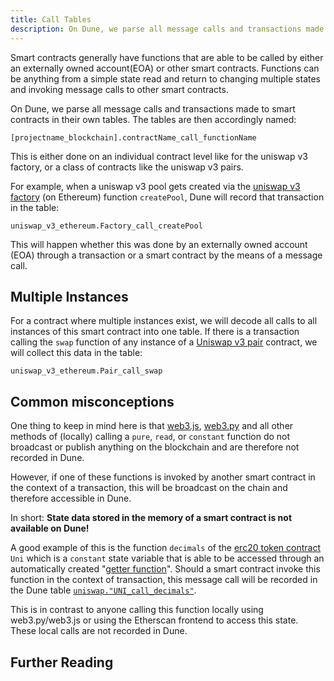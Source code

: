 ```yaml
---
title: Call Tables
description: On Dune, we parse all message calls and transactions made to smart contracts in their own tables.
---
```


Smart contracts generally have functions that are able to be called by either an externally owned account(EOA) or other smart contracts. Functions can be anything from a simple state read and return to changing multiple states and invoking message calls to other smart contracts.

On Dune, we parse all message calls and transactions made to smart contracts in their own tables. The tables are then accordingly named:

`[projectname_blockchain].contractName_call_functionName`
  
  

This is either done on an individual contract level like for the uniswap v3 factory, or a class of contracts like the uniswap v3 pairs.

For example, when a uniswap v3 pool gets created via the [uniswap v3 factory](https://etherscan.io/address/0x1f98431c8ad98523631ae4a59f267346ea31f984#code) (on Ethereum) function `createPool`, Dune will record that transaction in the table:

  
`uniswap_v3_ethereum.Factory_call_createPool`    



This will happen whether this was done by an externally owned account (EOA) through a transaction or a smart contract by the means of a message call.

## Multiple Instances

For a contract where multiple instances exist, we will decode all calls to all instances of this smart contract into one table. If there is a transaction calling the `swap` function of any instance of a [Uniswap v3 pair](https://etherscan.io/address/0x8f8ef111b67c04eb1641f5ff19ee54cda062f163#writeContract) contract, we will collect this data in the table:


`uniswap_v3_ethereum.Pair_call_swap`


## Common misconceptions

One thing to keep in mind here is that [web3.js](https://web3js.readthedocs.io), [web3.py](https://web3py.readthedocs.io/en/stable) and all other methods of (locally) calling a `pure`, `read`, or `constant` function do not broadcast or publish anything on the blockchain and are therefore not recorded in Dune.

However, if one of these functions is invoked by another smart contract in the context of a transaction, this will be broadcast on the chain and therefore accessible in Dune.

In short: **State data stored in the memory of a smart contract is not available on Dune!**

A good example of this is the function `decimals` of the [erc20 token contract](https://etherscan.io/token/0x1f9840a85d5af5bf1d1762f925bdaddc4201f984#readContract) `Uni` which is a `constant` state variable that is able to be accessed through an automatically created "[getter function](https://docs.soliditylang.org/en/v0.7.4/contracts.html#getter-functions)". Should a smart contract invoke this function in the context of transaction, this message call will be recorded in the Dune table [`uniswap."UNI_call_decimals"`](https://dune.com/queries/741354).

This is in contrast to anyone calling this function locally using web3.py/web3.js or using the Etherscan frontend to access this state. These local calls are not recorded in Dune.

## Further Reading


<CardGroup cols={3}>
  <Card title="What is the difference between a transaction and a call?" icon="phone" iconType="duotone" href="https://ethereum.stackexchange.com/questions/765/what-is-the-difference-between-a-transaction-and-a-call">
  </Card>
  <Card title="Soliditylang.org documentation" icon="book" iconType="duotone" href="https://docs.soliditylang.org/en/v0.8.13/contracts.html#function-visibility">
  </Card>
  <Card title="How Calldata is Encoded" icon="database" iconType="duotone" href="https://degatchi.com/articles/reading-raw-evm-calldata">
  </Card>
</CardGroup>